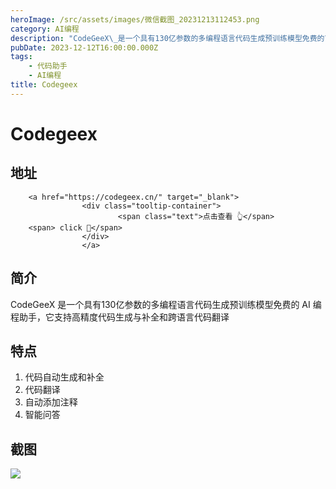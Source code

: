 ```yaml
---
heroImage: /src/assets/images/微信截图_20231213112453.png
category: AI编程
description: "CodeGeeX\_是一个具有130亿参数的多编程语言代码生成预训练模型免费的\_AI\_编程助手，它支持高精度代码生成与补全和跨语言代码翻译。"
pubDate: 2023-12-12T16:00:00.000Z
tags:
    - 代码助手
    - AI编程
title: Codegeex
---
```


# Codegeex

## 地址

        <a href="https://codegeex.cn/" target="_blank">
                    <div class="tooltip-container">
                            <span class="text">点击查看 👆</span>
        <span> click 👋</span>
                    </div>
                    </a>
## 简介

CodeGeeX 是一个具有130亿参数的多编程语言代码生成预训练模型免费的 AI 编程助手，它支持高精度代码生成与补全和跨语言代码翻译

## 特点

1. 代码自动生成和补全
2. 代码翻译
3. 自动添加注释
4. 智能问答

## 截图

![](/src/assets/images/微信截图_20231213112508.png)
